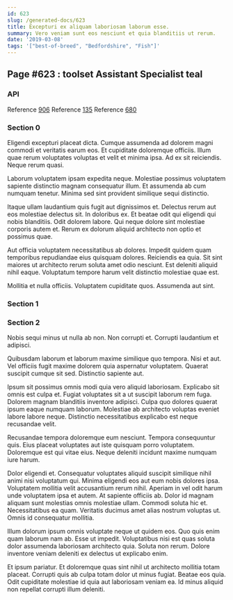 ```yaml
---
id: 623
slug: /generated-docs/623
title: Excepturi ex aliquam laboriosam laborum esse.
summary: Vero veniam sunt eos nesciunt et quia blanditiis ut rerum.
date: '2019-03-08'
tags: '["best-of-breed", "Bedfordshire", "Fish"]'
---
```

## Page #623 : toolset Assistant Specialist teal
<Partial />

### API



Reference [906](/generated-docs/906)
Reference [135](/generated-docs/135)
Reference [680](/generated-docs/680)


### Section 0
Eligendi excepturi placeat dicta. Cumque assumenda ad dolorem magni commodi et veritatis earum eos. Et cupiditate doloremque officiis. Illum quae rerum voluptates voluptas et velit et minima ipsa. Ad ex sit reiciendis. Neque rerum quasi.
 Laborum voluptatem ipsam expedita neque. Molestiae possimus voluptatem sapiente distinctio magnam consequatur illum. Et assumenda ab cum numquam tenetur. Minima sed sint provident similique sequi distinctio.
 Itaque ullam laudantium quis fugit aut dignissimos et. Delectus rerum aut eos molestiae delectus sit. In doloribus ex.
Et beatae odit qui eligendi qui nobis blanditiis. Odit dolorem labore. Qui neque dolore sint molestiae corporis autem et. Rerum ex dolorum aliquid architecto non optio et possimus quae.
 Aut officia voluptatem necessitatibus ab dolores. Impedit quidem quam temporibus repudiandae eius quisquam dolores. Reiciendis ea quia. Sit sint maiores ut architecto rerum soluta amet odio nesciunt. Est deleniti aliquid nihil eaque. Voluptatum tempore harum velit distinctio molestiae quae est.
 Mollitia et nulla officiis. Voluptatem cupiditate quos. Assumenda aut sint.
### Section 1

### Section 2
Nobis sequi minus ut nulla ab non. Non corrupti et. Corrupti laudantium et adipisci.
 Quibusdam laborum et laborum maxime similique quo tempora. Nisi et aut. Vel officiis fugit maxime dolorem quia aspernatur voluptatem. Quaerat suscipit cumque sit sed. Distinctio sapiente aut.
 Ipsum sit possimus omnis modi quia vero aliquid laboriosam. Explicabo sit omnis est culpa et. Fugiat voluptates sit a ut suscipit laborum rem fuga.
Dolorem magnam blanditiis inventore adipisci. Culpa quo dolores quaerat ipsum eaque numquam laborum. Molestiae ab architecto voluptas eveniet labore labore neque. Distinctio necessitatibus explicabo est neque recusandae velit.
 Recusandae tempora doloremque eum nesciunt. Tempora consequuntur quis. Eius placeat voluptates aut iste quisquam porro voluptatem. Doloremque est qui vitae eius. Neque deleniti incidunt maxime numquam iure harum.
 Dolor eligendi et. Consequatur voluptates aliquid suscipit similique nihil animi nisi voluptatum qui. Minima eligendi eos aut eum nobis dolores ipsa. Voluptatem mollitia velit accusantium rerum nihil. Aperiam in vel odit harum unde voluptatem ipsa et autem. At sapiente officiis ab.
Dolor id magnam aliquam sunt molestias omnis molestiae ullam. Commodi soluta hic et. Necessitatibus ea quam. Veritatis ducimus amet alias nostrum voluptas ut. Omnis id consequatur mollitia.
 Illum dolorum ipsum omnis voluptate neque ut quidem eos. Quo quis enim quam laborum nam ab. Esse ut impedit. Voluptatibus nisi est quas soluta dolor assumenda laboriosam architecto quia. Soluta non rerum. Dolore inventore veniam deleniti ex delectus ut explicabo enim.
 Et ipsum pariatur. Et doloremque quas sint nihil ut architecto mollitia totam placeat. Corrupti quis ab culpa totam dolor ut minus fugiat. Beatae eos quia. Odit cupiditate molestiae id quia aut laboriosam veniam ea. Id minus aliquid non repellat corrupti illum deleniti.
